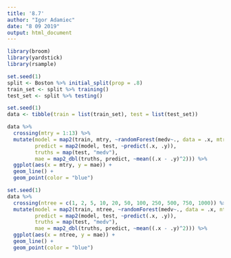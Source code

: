 ```yaml
---
title: '8.7'
author: "Igor Adamiec"
date: "8 09 2019"
output: html_document
---
```


```r
library(broom)
library(yardstick)
library(rsample)
```

```r
set.seed(1)
split <- Boston %>% initial_split(prop = .8)
train_set <- split %>% training()
test_set <- split %>% testing()
```



```r
set.seed(1)
data <- tibble(train = list(train_set), test = list(test_set)) 

data %>% 
  crossing(mtry = 1:13) %>% 
  mutate(model = map2(train, mtry, ~randomForest(medv~., data = .x, mtry = .y)),
         predict = map2(model, test, ~predict(.x, .y)),
         truths = map(test, "medv"),
         mae = map2_dbl(truths, predict, ~mean((.x - .y)^2))) %>% 
  ggplot(aes(x = mtry, y = mae)) +
  geom_line() +
  geom_point(color = "blue")
```

```r
set.seed(1)
data %>% 
  crossing(ntree = c(1, 2, 5, 10, 20, 50, 100, 250, 500, 750, 1000)) %>% 
  mutate(model = map2(train, ntree, ~randomForest(medv~., data = .x, ntree = .y)),
         predict = map2(model, test, ~predict(.x, .y)),
         truths = map(test, "medv"),
         mae = map2_dbl(truths, predict, ~mean((.x - .y)^2))) %>% 
  ggplot(aes(x = ntree, y = mae)) +
  geom_line() +
  geom_point(color = "blue")
```


